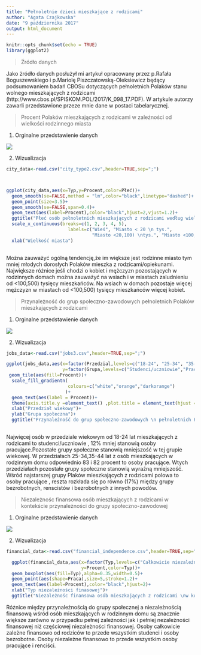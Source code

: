 ```yaml
---
title: "Pełnoletnie dzieci mieszkające z rodzicami"
author: "Agata Czajkowska"
date: "9 października 2017"
output: html_document
---
```


```r
knitr::opts_chunk$set(echo = TRUE)
library(ggplot2)
```

> Źródło danych

Jako żródło danych posłużył mi artykuł opracowany przez p.Rafała Boguszewskiego i p.Mariolę Piszczatowską-Oleksiewicz będący podsumowaniem badań CBOSu dotyczących pełnoletnich Polaków stanu wolnego mieszkających z rodzicami (http://www.cbos.pl/SPISKOM.POL/2017/K_098_17.PDF).
W artykule autorzy zawarli przedstawione przeze mnie dane w postaci tabelarycznej.

> Procent Polaków mieszkających z rodzicami w zależności od wielkości rodzinnego miasta

1. Orginalne przedstawienie danych

![](city.png )

2. Wizualizacja 

```r
city_data<-read.csv("city_type2.csv",header=TRUE,sep=";")



ggplot(city_data,aes(x=Typ,y=Procent,color=Płeć))+
  geom_smooth(se=FALSE,method = "lm",color="black",linetype="dashed")+
  geom_point(size=3.5)+
  geom_smooth(se=FALSE,span=0.4)+
  geom_text(aes(label=Procent),color="black",hjust=2,vjust=1.2)+
  ggtitle("Płeć osób pełnoletnich mieszkających z rodzicami według wielkości miasta")+
  scale_x_continuous(breaks=c(1, 2, 3, 4, 5), 
                       labels=c("Wieś", "Miasto < 20 \n tys.", 
                                "Miasto <20,100) \ntys.", "Miasto <100,500) \ntys.", "Miasto >500 \ntys."))+
  xlab("Wielkość miasta")
 

```

Można zauważyć ogólną tendencję,że im większe jest rodzinne miasto tym mniej młodych dorosłych Polaków mieszka z rodzicami/opiekunami. Największe różnice jeśli chodzi o kobiet i mężczyzn pozostających w rodzinnych domach można zauważyć na wsiach i w miastach zaludnieniu od <100,500) tysięcy mieszkańców. Na wsiach w domach pozostaje więcej mężczyzn w miastach od <100,500) tysięcy mieszkańców więcej kobiet.

> Przynależność do grup społeczno-zawodowych pełnoletnich Polaków mieszkających z rodzicami

1. Orginalne przedstawienie danych

![](jobs.png )

2. Wizualizacja

```r
jobs_data<-read.csv("jobs3.csv",header=TRUE,sep=";")

ggplot(jobs_data,aes(x=factor(Przedzial,levels=c("18-24", "25-34", "35-44", " 45 i więcej")),
                     y=factor(Grupa,levels=c("Studenci/uczniowie","Pracujący","Bezrobotni","Renciści","Bezrobotni z innych powodów"))))+
 geom_tile(aes(fill=Procent))+ 
  scale_fill_gradientn(
                       colours=c("white","orange","darkorange")
                      )+
  geom_text(aes(label = Procent))+
  theme(axis.title.y =element_text() ,plot.title = element_text(hjust =0.5))+
  xlab("Przedział wiekowy")+
  ylab("Grupa społeczna")+
  ggtitle("Przynależność do grup społeczno-zawodowych \n pełnoletnich Polaków mieszkających z rodzicami")
  

```

Najwięcej osób w przedziale wiekowym od 18-24 lat mieszkających z rodzicami  to studenci/uczniowie , 12% mniej stanowią osoby pracujące.Pozostałe grupy społeczne stanowią mniejszość w tej grupie wiekowej. W przedziałach 25-34,35-44 lat z osób mieszkających w rodzinnym domu odpowiednio 83 i 82 procent to osoby pracujące. Wtych przedziałach pozostałe grupy społeczne stanowią wyraźną mniejszość. Wśród najstarszej grupy Plaków mieszkających z rodzicami polowa to osoby pracujące , reszta rozkłada się po równo (17%) między grupy bezrobotnych, renscistów i bezrobotnych z innych powodów.

> Niezależnośc finansowa osób mieszkających z rodzicami w kontekście przynależności do grupy społeczno-zawodowej


1. Orginalne przedstawienie danych

![](financial_dependence.png )

2. Wizualizacja

```r
financial_data<-read.csv("financial_independence.csv",header=TRUE,sep=";")

  ggplot(financial_data,aes(x=factor(Typ,levels=c("Całkowicie niezależni","Częściowo niezależni","Całkowicie zależni")),
                            y=Procent,color=Typ))+
  geom_boxplot(aes(fill=Typ),alpha=0.35,width=0.5)+
  geom_point(aes(shape=Praca),size=5,stroke=1.2)+
  geom_text(aes(label=Procent),color="black",hjust=2)+
  xlab("Typ niezależności finasowej")+
  ggtitle("Niezależnośc finansowa osób mieszkających z rodzicami \nw kontekście przynależności do grupy społeczno-zawodowej")
```

Różnice między  przynależnością do grupy społecznej a niezależnością finansową wśród osób mieszkających w rodzinnym domu są znacznie większe zarówno w przypadku pełnej zależności jak i pełniej nezależności finansowej niż częściowej niezależności finansowej. Osoby całkowicie zależne finansowo od rodziców to przede wszystkim studenci i osoby bezrobotne. Osoby niezależne finansowo to przede wszystkim osoby pracujące i renciści.
